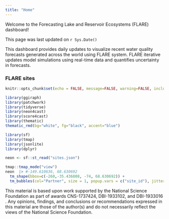 ```yaml
---
title: "Home"
---
```


Welcome to the Forecasting Lake and Reservoir Ecosystems (FLARE) dashboard!

This page was last updated on `r Sys.Date()`

This dashboard provides daily updates to visualize recent water quality forecasts generated across the world using FLARE system. FLARE iterative updates model simulations using real-time data and quantifies uncertainty in forecasts.

### FLARE sites

```r
knitr::opts_chunk$set(echo = FALSE, message=FALSE, warning=FALSE, include=FALSE)
```

```r
library(ggiraph)
library(patchwork)
library(tidyverse)
library(neon4cast)
library(score4cast)
library(thematic)
thematic_rmd(bg="white", fg="black", accent="blue")
```

```r
library(sf)
library(tmap)
library(jsonlite)
library(dplyr)

neon <- sf::st_read("sites.json")
```

```r
tmap::tmap_mode("view")
neon  |> #-149.610636, 68.630692
  tm_shape(bbox=c(-260,-35.436808, -74, 68.630692)) + 
  tm_bubbles(col="Partner", size = 1, popup.vars = c("site_id"), jitter =TRUE) 
```

This material is based upon work supported by the National Science Foundation as part of awards CNS-1737424, DBI-1933102, and DBI-1933016​. Any opinions, findings, and conclusions or recommendations expressed in this material are those of the author(s) and do not necessarily reflect the views of the National Science Foundation.
